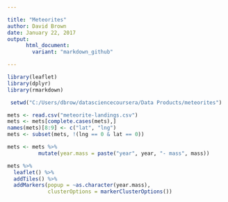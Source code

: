 ```yaml
---

title: "Meteorites"
author: David Brown
date: January 22, 2017
output: 
      html_document:
        variant: "markdown_github"

---
```


```r
library(leaflet)
library(dplyr)
library(rmarkdown)

 setwd("C:/Users/dbrow/datasciencecoursera/Data Products/meteorites")

mets <- read.csv("meteorite-landings.csv")
mets <- mets[complete.cases(mets),]
names(mets)[8:9] <- c("lat", "lng")
mets <- subset(mets, !(lng == 0 & lat == 0))

mets <- mets %>%
          mutate(year.mass = paste("year", year, "- mass", mass))

mets %>%
  leaflet() %>%
  addTiles() %>%
  addMarkers(popup = ~as.character(year.mass), 
             clusterOptions = markerClusterOptions())

```

